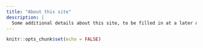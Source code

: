 ```yaml
---
title: "About this site"
description: |
  Some additional details about this site, to be filled in at a later date ;)
---
```


```r
knitr::opts_chunk$set(echo = FALSE)
```

